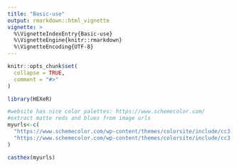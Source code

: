 ```yaml
---
title: "Basic-use"
output: rmarkdown::html_vignette
vignette: >
  %\VignetteIndexEntry{Basic-use}
  %\VignetteEngine{knitr::rmarkdown}
  %\VignetteEncoding{UTF-8}
---
```


```r
knitr::opts_chunk$set(
  collapse = TRUE,
  comment = "#>"
)
```

```r
library(HEXeR)

#website has nice color palettes: https://www.schemecolor.com/
#extract matte reds and blues from image urls
myurls<-c(
  "https://www.schemecolor.com/wp-content/themes/colorsite/include/cc3.php?color0=c40233&color1=d61a3c&color2=b2022f&pn=Matte%20Red",
  "https://www.schemecolor.com/wp-content/themes/colorsite/include/cc3.php?color0=001399&color1=0017a8&color2=0e26b1&pn=Matte%20Blue"
)

casthex(myurls)


```

